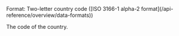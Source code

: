 <ResponseField name="CountryCode" type="string" >    
Format: Two-letter country code ([ISO 3166-1 alpha-2 format](/api-reference/overview/data-formats))

The code of the country.  
</ResponseField>